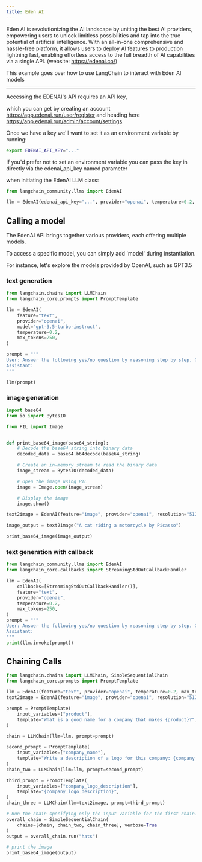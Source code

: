 ```yaml
---
title: Eden AI
---
```


Eden AI is revolutionizing the AI landscape by uniting the best AI providers, empowering users to unlock limitless possibilities and tap into the true potential of artificial intelligence. With an all-in-one comprehensive and hassle-free platform, it allows users to deploy AI features to production lightning fast, enabling effortless access to the full breadth of AI capabilities via a single API. (website: https://edenai.co/)

This example goes over how to use LangChain to interact with Eden AI models

-----------------------------------------------------------------------------------


Accessing the EDENAI's API requires an API key,

which you can get by creating an account https://app.edenai.run/user/register  and heading here https://app.edenai.run/admin/account/settings

Once we have a key we'll want to set it as an environment variable by running:

```bash
export EDENAI_API_KEY="..."
```

If you'd prefer not to set an environment variable you can pass the key in directly via the edenai_api_key named parameter

 when initiating the EdenAI LLM class:




```python
from langchain_community.llms import EdenAI
```


```python
llm = EdenAI(edenai_api_key="...", provider="openai", temperature=0.2, max_tokens=250)
```

## Calling a model


The EdenAI API brings together various providers, each offering multiple models.

To access a specific model, you can simply add 'model' during instantiation.

For instance, let's explore the models provided by OpenAI, such as GPT3.5

### text generation


```python
from langchain.chains import LLMChain
from langchain_core.prompts import PromptTemplate

llm = EdenAI(
    feature="text",
    provider="openai",
    model="gpt-3.5-turbo-instruct",
    temperature=0.2,
    max_tokens=250,
)

prompt = """
User: Answer the following yes/no question by reasoning step by step. Can a dog drive a car?
Assistant:
"""

llm(prompt)
```

### image generation


```python
import base64
from io import BytesIO

from PIL import Image


def print_base64_image(base64_string):
    # Decode the base64 string into binary data
    decoded_data = base64.b64decode(base64_string)

    # Create an in-memory stream to read the binary data
    image_stream = BytesIO(decoded_data)

    # Open the image using PIL
    image = Image.open(image_stream)

    # Display the image
    image.show()
```


```python
text2image = EdenAI(feature="image", provider="openai", resolution="512x512")
```


```python
image_output = text2image("A cat riding a motorcycle by Picasso")
```


```python
print_base64_image(image_output)
```

### text generation with callback


```python
from langchain_community.llms import EdenAI
from langchain_core.callbacks import StreamingStdOutCallbackHandler

llm = EdenAI(
    callbacks=[StreamingStdOutCallbackHandler()],
    feature="text",
    provider="openai",
    temperature=0.2,
    max_tokens=250,
)
prompt = """
User: Answer the following yes/no question by reasoning step by step. Can a dog drive a car?
Assistant:
"""
print(llm.invoke(prompt))
```

## Chaining Calls


```python
from langchain.chains import LLMChain, SimpleSequentialChain
from langchain_core.prompts import PromptTemplate
```


```python
llm = EdenAI(feature="text", provider="openai", temperature=0.2, max_tokens=250)
text2image = EdenAI(feature="image", provider="openai", resolution="512x512")
```


```python
prompt = PromptTemplate(
    input_variables=["product"],
    template="What is a good name for a company that makes {product}?",
)

chain = LLMChain(llm=llm, prompt=prompt)
```


```python
second_prompt = PromptTemplate(
    input_variables=["company_name"],
    template="Write a description of a logo for this company: {company_name}, the logo should not contain text at all ",
)
chain_two = LLMChain(llm=llm, prompt=second_prompt)
```


```python
third_prompt = PromptTemplate(
    input_variables=["company_logo_description"],
    template="{company_logo_description}",
)
chain_three = LLMChain(llm=text2image, prompt=third_prompt)
```


```python
# Run the chain specifying only the input variable for the first chain.
overall_chain = SimpleSequentialChain(
    chains=[chain, chain_two, chain_three], verbose=True
)
output = overall_chain.run("hats")
```


```python
# print the image
print_base64_image(output)
```
